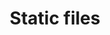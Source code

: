 ---
title: Static files
description: Download static file formats of icons.
summary: Static files provide multiple formats of Tabler Icons, including EPS, PDF, PNG, and SVG, offering flexibility for different design and development workflows.
---